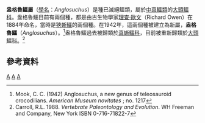 {{Automatic taxobox
| taxon = Anglosuchus
| authority = Mook, 1942
| fossil_range = {{Fossil range|175|170}}
| image = Anglosuchus.jpg
| image_caption = ''A. geoffroyi''、''A. laticeps''的頭顱骨
| type_species = '''''Anglosuchus geoffroyi'''''
| type_species_authority = (Owen, 1884)
| subdivision_ranks = [[種|種]]
| subdivision = 
* ''A. geoffroyi'' <small>([[理查·歐文|Owen]], 1884)</small>
* ''A. laticeps'' <small>([[理查·歐文|Owen]], 1884)</small>
}}

'''盎格魯鱷屬'''（[[學名|學名]]：''Anglosuchus''）是種已滅絕鱷類，屬於[[中真鱷類|中真鱷類]]的[[大頭鱷科|大頭鱷科]]。盎格魯鱷目前有兩個種，都是由古生物學家[[理查·歐文|理查·歐文]]（Richard Owen）在1884年命名，當時是[[狹蜥鱷|狹蜥鱷]]的兩個種。在1942年，這兩個種被建立為新屬，'''盎格魯鱷'''（''Anglosuchus''）。<ref>Mook, C. C. (1942) Anglosuchus, a new genus of teleosauroid crocodilians. ''American Museum novitates'' ; no. 1217</ref>盎格魯鱷過去被歸類於[[真蜥鱷科|真蜥鱷科]]，目前被重新歸類於[[大頭鱷科|大頭鱷科]]。<ref>Carroll, R.L. 1988. ''Vertebrate Paleontology and Evolution''. WH Freeman and Company, New York ISBN 0-716-71822-7</ref>

==參考資料==
{{reflist}}
{{Taxonbar|from=Q1391808}}

[[Category:侏羅紀鱷形類|A]]
[[Category:鱷形超目|A]]
[[Category:1942年描述的分类群|A]]


{{Crocodilia-stub}}
{{Paleo-reptile-stub}}
